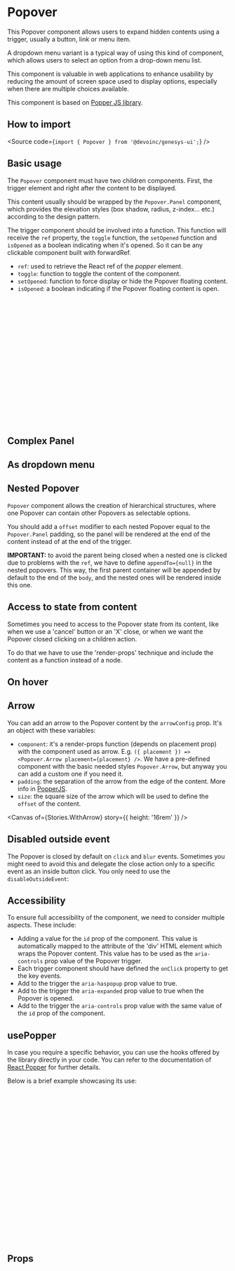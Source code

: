 

<Meta of={Stories} />

# Popover

This Popover component allows users to expand hidden contents using a trigger,
usually a button, link or menu item.

A dropdown menu variant is a typical way of using this kind of component,
which allows users to select an option from a drop-down menu list.

This component is valuable in web applications to enhance usability by
reducing the amount of screen space used to display options, especially
when there are multiple choices available.

This component is based on [Popper JS library](https://popper.js.org/).

<Canvas of={Stories.Playground} />

## How to import

<Source code={`import { Popover } from '@devoinc/genesys-ui';`} />

## Basic usage

The `Popover` component must have two children components.
First, the trigger element and right after the content to be displayed.

This content usually should be wrapped by the `Popover.Panel` component,
which provides the elevation styles (box shadow, radius, z-index... etc.)
according to the design pattern.

The trigger component should be involved into a function.
This function will receive the `ref` property, the `toggle`
function, the `setOpened` function and `isOpened` as a boolean
indicating when it's opened. So it can be any clickable component
built with forwardRef.

- `ref`: used to retrieve the React ref of the _popper_ element.
- `toggle`: function to toggle the content of the component.
- `setOpened`: function to force display or hide the Popover floating content.
- `isOpened`: a boolean indicating if the Popover floating content is open.

```jsx
<Popover {...args} id={popoverId}>
  {({ toggle, ref, isOpened }) => (
    <Button
      aria-controls={popoverId}
      aria-expanded={isOpened}
      aria-haspopup={true}
      onClick={toggle}
      ref={ref}
      state={isOpened ? 'expanded' : undefined}
    >
      TriggerElement
    </Button>
  )}
  <Popover.Panel padding="cmp-sm">
    <Typography.Paragraph>
      This is the content of the Popover.
    </Typography.Paragraph>
  </Popover.Panel>
</Popover>
```

## Complex Panel

<Canvas of={Stories.ComplexPanel} />

## As dropdown menu

<Canvas of={Stories.AsDropdownMenu} />

## Nested Popover

`Popover` component allows the creation of hierarchical structures,
where one Popover can contain other Popovers as selectable options.

You should add a `offset` modifier to each nested Popover equal to the
`Popover.Panel` padding, so the panel will be rendered at the end
of the content instead of at the end of the trigger.

**IMPORTANT:** to avoid the parent being closed when a nested one is clicked
due to problems with the `ref`, we have to define `appendTo={null}`
in the nested popovers. This way, the first parent container will be appended
by default to the end of the `body`, and the nested ones will be rendered inside
this one.

<Canvas of={Stories.Nested} />

## Access to state from content

Sometimes you need to access to the Popover state from its content, like when we
use a 'cancel' button or an 'X' close, or when we want the Popover closed
clicking on a children action.

To do that we have to use the 'render-props' technique and include the content
as a function instead of a node.

<Canvas of={Stories.AccessToStateFromContent} />

## On hover

<Canvas of={Stories.OnHover} />

## Arrow

You can add an arrow to the Popover content by the `arrowConfig` prop. It's an
object with these variables:

- `component`: it's a render-props function (depends on placement prop) with the
  component used as arrow. E.g.
  `({ placement }) => <Popover.Arrow placement={placement} />`.
  We have a pre-defined component with the basic needed styles `Popover.Arrow`,
  but anyway you can add a custom one if you need it.
- `padding`: the separation of the arrow from the edge of the content. More info
  in [PopperJS](https://popper.js.org/docs/v2/modifiers/arrow/#padding).
- `size`: the square size of the arrow which will be used to define the `offset`
  of the content.

<Canvas of={Stories.WithArrow} story={{ height: '16rem' }} />

## Disabled outside event

The Popover is closed by default on `click` and `blur` events. Sometimes you
might need to avoid this and delegate the close action only to a specific event
as an inside button click. You only need to use the `disableOutsideEvent`:

<Canvas of={Stories.DisabledOutsideEvent} />

## Accessibility

To ensure full accessibility of the component, we need to consider multiple
aspects. These include:

- Adding a value for the `id` prop of the component. This value is
  automatically mapped to the attribute of the 'div' HTML element which wraps
  the Popover content. This value has to be used as the `aria-controls` prop
  value of the Popover trigger.
- Each trigger component should have defined the `onClick` property to get the
  key events.
- Add to the trigger the `aria-haspopup` prop value to true.
- Add to the trigger the `aria-expanded` prop value to true when the Popover is
  opened.
- Add to the trigger the `aria-controls` prop value with the same value of the
  `id` prop of the component.

## usePopper

In case you require a specific behavior, you can use the hooks offered by the
library directly in your code. You can refer to the documentation of
[React Popper](https://popper.js.org/react-popper/v2/) for further details.

Below is a brief example showcasing its use:

```jsx
import * as React from 'react';
import { usePopper } from 'react-popper';

const Example = () => {
  const [referenceElement, setReferenceElement] = React.useState(null);
  const [popperElement, setPopperElement] = React.useState(null);
  const [arrowElement, setArrowElement] = React.useState(null);
  const { styles, attributes } = usePopper(referenceElement, popperElement, {
    modifiers: [{ name: 'arrow', options: { element: arrowElement } }],
  });

  return (
    <>
      <button type="button" ref={setReferenceElement}>
        Reference element
      </button>
      <div ref={setPopperElement} style={styles.popper} {...attributes.popper}>
        Popper element
        <div ref={setArrowElement} style={styles.arrow} />
      </div>
    </>
  );
};
```

## Props

<ArgTypes of={Stories} />

